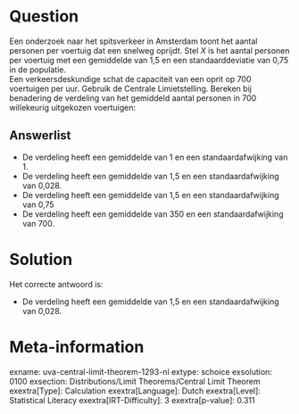 Question
========

Een onderzoek naar het spitsverkeer in Amsterdam toont het aantal
personen per voertuig dat een snelweg oprijdt. Stel *X* is het aantal
personen per voertuig met een gemiddelde van 1,5 en een
standaarddeviatie van 0,75 in de populatie.\
Een verkeersdeskundige schat de capaciteit van een oprit op 700
voertuigen per uur. Gebruik de Centrale Limietstelling. Bereken bij
benadering de verdeling van het gemiddeld aantal personen in 700
willekeurig uitgekozen voertuigen:

Answerlist
----------

* De verdeling heeft een gemiddelde van 1 en een standaardafwijking van 1.
* De verdeling heeft een gemiddelde van 1,5 en een standaardafwijking van 0,028.
* De verdeling heeft een gemiddelde van 1,5 en een standaardafwijking van 0,75
* De verdeling heeft een gemiddelde van 350 en een standaardafwijking van 700.

Solution
========

Het correcte antwoord is: 

* De verdeling heeft een gemiddelde van 1,5 en een standaardafwijking van 0,028.

Meta-information
================
exname: uva-central-limit-theorem-1293-nl
extype: schoice
exsolution: 0100
exsection: Distributions/Limit Theorems/Central Limit Theorem
exextra[Type]: Calculation
exextra[Language]: Dutch
exextra[Level]: Statistical Literacy
exextra[IRT-Difficulty]: 3
exextra[p-value]: 0.311
